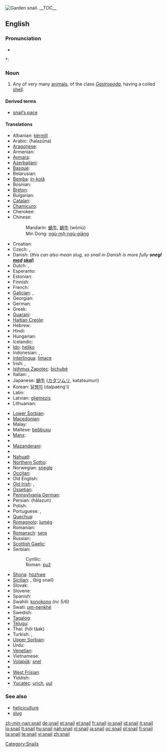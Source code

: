 {{wikipedia}}
{{commons|Helicidae}}
[[Image:Snail2.JPG|thumb|Garden snail.]]
__TOC__
==English==

===Pronunciation===
* {{audio|en-us-snail.ogg|Audio (US)}}

*: {{rhymes|eɪl}}

===Noun===
{{en-noun}}

# Any of very many [[animal]]s, of the class ''[[Gastropoda]]'', having a coiled [[shell]].

====Derived terms====
* [[snail's pace|snail’s pace]]

{{Flowbreak}}

====Translations====
{{trans-top|any animal of the class ''Gastropoda'' having a shell}}
* Albanian: [[kërmill]] {{g|Albanian}}
* Arabic: {{Arab|[[حلزونة]]}} (ħalazūna) {{f}}
* [[Aragonese]]: {{t-|an|caragol|m|xs=Aragonese}}
* Armenian: {{t-|hy|խխունջ|tr=xxunǰ|sc=Armn|xs=Armenian}}
* [[Aymara]]: {{t-|ay|ch'uru|xs=Aymara}}
* [[Azerbaijani]]: {{t|az|ilbiz|xs=Azeri}}
* [[Basque]]: {{t|eu|barraskilo|xs=Basque}}
* Belarusian: {{t-|be|смоўж|m|sc=Cyrl|xs=Belarusian}}
* [[Bemba]]: [[ín-kolâ]]
* Bosnian: {{t-|bs|puž|m}}
* [[Breton]]: {{t-|br|melc'houed|xs=Breton}}
* Bulgarian: {{t+|bg|охлюв|m|tr=oxljuv|sc=Cyrl}}
* [[Catalan]]: {{t|ca|caragol|m}}
* [[Chamicuro]]: {{tø|ccc|shyamo}}
* Cherokee: {{t|chr|ᎡᎳᏆ|tr=elaqua|sc=Cher|xs=Cherokee}}
* Chinese:
*: Mandarin: [[蝸牛]], [[蜗牛]] (wōniú)
*: Min Dong: [[ngù-mō̤-ngù-giāng]]
* Croatian: {{t+|hr|puž|m}}
* Czech: {{t+|cs|hlemýžď|m}}, {{t+|cs|šnek|m}}
* Danish: {{t|da|snegl|c}} (''this can also mean slug, so snail in Danish is more fully '''snegl [[med#Danish|med]] [[skal#Danish|skal]]''''')
* Dutch: {{t+|nl|slak|f}}, {{t|nl|huisjesslak|f}}
* Esperanto: {{t|eo|heliko|xs=Esperanto}}
* Estonian: {{t-|et|tigu}}
* Finnish: {{t+|fi|etana}}
* French: {{t+|fr|escargot|m}}
* [[Galician]]: {{t-|gl|caracol|m|xs=Galician}}, {{t-|gl|cosco|m|xs=Galician}}
* Georgian: {{t-|ka|ლოკოკინა|tr=lokokina|xs=Georgian}}
* German: {{t+|de|Schnecke|f}}
* Greek: {{t|el|σαλιγκάρι|n|tr=saligkári|sc=Grek}}
* [[Guaraní]]: {{t|gn|jatyta|xs=Guaraní}}
* [[Haitian Creole]]: {{tø|ht|kalmason}}
* Hebrew: {{t+|he|שבלול|m|sc=Hebr}}
* Hindi: {{t|hi|स्थलीय घोंघा|sc=Deva|xs=Hindi}}
* Hungarian: {{t+|hu|csiga}}
* Icelandic: {{t+|is|snigill|m}}
* [[Ido]]: [[heliko]]
* Indonesian: {{t|id|bekicot|xs=Indonesian}}, {{t|id|keong|xs=Indonesian}}, {{t+|id|siput|xs=Indonesian}}
* [[Interlingua]]: [[limace]]
* Irish: {{t|ga|seilide|m|xs=Irish}}, {{t|ga|seilmide|m|xs=Irish}}
* [[Isthmus Zapotec]]: [[bichubé]]
* Italian: {{t+|it|chiocciola|f}}, {{t+|it|lumaca|f}}
* Japanese: [[蝸牛]] ([[カタツムリ]], katatsumuri)
* Korean: [[달팽이]] (dalpaeng'i)
* Latin: {{t+|la|cochlea|f}}
* Latvian: [[gliemezis]] {{m}}
* Lithuanian: {{t|lt|sraigė|f|xs=Lithuanian}}
{{trans-mid}}
* [[Lower Sorbian]]: {{tø|dsb|slinik|m|xs=Lower Sorbian}}
* [[Macedonian]]: {{t|mk|полжав|m|tr=pólžav|sc=Cyrl}}
* Malay: {{t-|ms|siput|xs=Malay}}
* Maltese: [[bebbuxu]] {{m}}
* [[Manx]]: {{t-|gv|crammag|xs=Manx}}
* {{trreq|Maori}}
* [[Mazanderani]]: {{tø|mzn|لیسک|sc=fa-Arab}}
* {{trreq|Mongolian}}
* [[Nahuatl]]: {{t-|nah|tecciztli|xs=Nahuatl}}
* [[Northern Sotho]]: {{tø|nso|kgohu}}
* Norwegian: [[snegle]] {{f|m}}
* [[Occitan]]: {{t|oc|cagaraula|f|xs=Occitan}}
* Old English: {{t|ang|snægl|m|xs=Old English}}
* [[Old Irish]]: {{tø|sga|seilche|m|xs=Old Irish}}, {{tø|sga|seilide|m|xs=Old Irish}}
* [[Ossetian]]: {{tø|os|сæтæлæг|tr=sætælæg|sc=Cyrl|xs=Ossetian}}
* [[Pennsylvania German]]: {{tø|pdc|Schneck|m}}
* Persian: {{fa-Arab|[[حلزون]]}} (hâlazun)
* Polish: {{t+|pl|ślimak|m}}
* Portuguese: {{t|pt|caramujo|m}}, {{t+|pt|caracol|m}}
* [[Quechua]]: {{t|qu|ch'uru|xs=Quechua}}
* [[Romagnolo]]: [[lumég]] {{f}}
* Romanian: {{t-|ro|melc|m}}
* [[Romansch]]: [[serp#Romansh|serp]]
* Russian: {{t+|ru|улитка|f|tr=ulítka|sc=Cyrl}}
* [[Scottish Gaelic]]: {{t|gd|seilcheag|f|xs=Scottish Gaelic}}
* Serbian:
*: Cyrillic: {{t-|sr|пуж|m|sc=Cyrl}}
*: Roman: [[puž#Serbian|puž]] {{m}}
* [[Shona]]: [[hózhwe]]
* [[Sicilian]]: {{tø|scn|babbaluciu|m}}, {{tø|scn|crastuni|m}} (big snail)
* Slovak: {{t-|sk|slimák|m}}
* Slovene: {{t+|sl|polž|m}}
* Spanish: {{t+|es|caracol|m}}
* Swahili: [[konokono]] ''(nc 5/6)''
* Swati: [[um-nenkhé]]
* Swedish: {{t-|sv|snäcka|c}}
* [[Tagalog]]: {{t|tl|kuhol|xs=Tagalog}}
* [[Telugu]]: {{t|te|నత్త|tr=natta|sc=Telu}}
* Thai: {{Thai|[[หอยทาก]]}} (hŏi tâak)
* Turkish: {{t+|tr|salyangoz}}, {{t|tr|sümüklüböcek}}
* [[Upper Sorbian]]: {{tø|hsb|šlink|m|xs=Upper Sorbian}}
* Urdu: {{ur-Arab|[[گھونگھا]]}}
* [[Venetian]]: {{tø|vec|sciùs}}
* Vietnamese: {{t+|vi|ốc|xs=Vietnamese}}
* [[Volapük]]: [[snel]]
* {{trreq|Welsh}}
* [[West Frisian]]: {{t-|fy|slak|xs=West Frisian}}
* Yiddish: {{t-|yi|שׁנעק|m|tr=shnek|sc=Hebr|xs=Yiddish}}
* [[Yucatec]]: [[urich#Yucatec|urich]], [[uul#Yucatec|uul]]
{{trans-bottom}}

===See also===
* [[heliciculture]]
* [[slug]]

[[Category:Snails]]

[[zh-min-nan:snail]]
[[de:snail]]
[[et:snail]]
[[el:snail]]
[[fr:snail]]
[[io:snail]]
[[id:snail]]
[[it:snail]]
[[lo:snail]]
[[lt:snail]]
[[hu:snail]]
[[nah:snail]]
[[nl:snail]]
[[ja:snail]]
[[oc:snail]]
[[pl:snail]]
[[fi:snail]]
[[ta:snail]]
[[te:snail]]
[[vi:snail]]
[[zh:snail]]